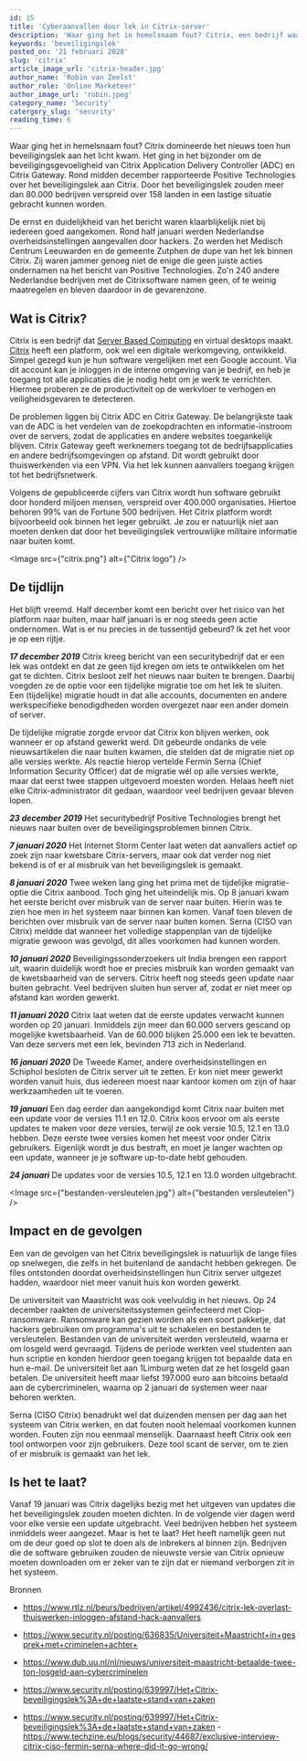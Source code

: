 ```yaml
---
id: 15
title: 'Cyberaanvallen door lek in Citrix-server'
description: 'Waar ging het in hemelsnaam fout? Citrix, een bedrijf waar 99% van Fortune 500 bedrijven een account hebben, staat tegenover een beveiligingslek. Is het te laat?'
keywords: 'beveiligingslek'
posted_on: '21 februari 2020'
slug: 'citrix'
article_image_url: 'citrix-header.jpg'
author_name: 'Robin van Zeelst'
author_role: 'Online Marketeer'
author_image_url: 'robin.jpeg'
category_name: 'Security'
catergory_slug: 'security'
reading_time: 6
---
```



Waar ging het in hemelsnaam fout? Citrix domineerde het nieuws toen hun beveiligingslek aan het licht kwam. Het ging in het bijzonder om de beveiligingsgevoeligheid van Citrix Application Delivery Controller (ADC) en Citrix Gateway. Rond midden december rapporteerde Positive Technologies over het beveiligingslek aan Citrix. Door het beveiligingslek zouden meer dan 80.000 bedrijven verspreid over 158 landen in een lastige situatie gebracht kunnen worden.

De ernst en duidelijkheid van het bericht waren klaarblijkelijk niet bij iedereen goed aangekomen. Rond half januari werden Nederlandse overheidsinstellingen aangevallen door hackers. Zo werden het Medisch Centrum Leeuwarden en de gemeente Zutphen de dupe van het lek binnen Citrix. Zij waren jammer genoeg niet de enige die geen juiste acties ondernamen na het bericht van Positive Technologies. Zo'n 240 andere Nederlandse bedrijven met de Citrixsoftware namen geen, of te weinig maatregelen en bleven daardoor in de gevarenzone.

## Wat is Citrix?
Citrix is een bedrijf dat [Server Based Computing](https://www.commitment.nl/verschil-server-based-computing-en-virtual-desktop-infrastructure/) en virtual desktops maakt. [Citrix](https://www.citrix.com/) heeft een platform, ook wel een digitale werkomgeving, ontwikkeld. Simpel gezegd kun je hun software vergelijken met een Google account. Via dit account kan je inloggen in de interne omgeving van je bedrijf, en heb je toegang tot alle applicaties die je nodig hebt om je werk te verrichten. Hiermee proberen ze de productiviteit op de werkvloer te verhogen en veiligheidsgevaren te detecteren.

De problemen liggen bij Citrix ADC en Citrix Gateway. De belangrijkste taak van de ADC is het verdelen van de zoekopdrachten en informatie-instroom over de servers, zodat de applicaties en andere websites toegankelijk blijven. Citrix Gateway geeft werknemers toegang tot de bedrijfsapplicaties en andere bedrijfsomgevingen op afstand. Dit wordt gebruikt door thuiswerkenden via een VPN. Via het lek kunnen aanvallers toegang krijgen tot het bedrijfsnetwerk.

Volgens de gepubliceerde cijfers van Citrix wordt hun software gebruikt door honderd miljoen mensen, verspreid over 400.000 organisaties. Hiertoe behoren 99% van de Fortune 500 bedrijven. Het Citrix platform wordt bijvoorbeeld ook binnen het leger gebruikt. Je zou er natuurlijk niet aan moeten denken dat door het beveiligingslek vertrouwlijke militaire informatie naar buiten komt.

<Image src={"citrix.png"} alt={"Citrix logo"} />

## De tijdlijn
Het blijft vreemd. Half december komt een bericht over het risico van het platform naar buiten, maar half januari is er nog steeds geen actie ondernomen. Wat is er nu precies in de tussentijd gebeurd? Ik zet het voor je op een rijtje.

***17 december 2019***
Citrix kreeg bericht van een securitybedrijf dat er een lek was ontdekt en dat ze geen tijd kregen om iets te ontwikkelen om het gat te dichten. Citrix besloot zelf het nieuws naar buiten te brengen. Daarbij voegden ze de optie voor een tijdelijke migratie toe om het lek te sluiten. Een (tijdelijke) migratie houdt in dat alle accounts, documenten en andere werkspecifieke benodigdheden worden overgezet naar een ander domein of server.

De tijdelijke migratie zorgde ervoor dat Citrix kon blijven werken, ook wanneer er op afstand gewerkt werd. Dit gebeurde ondanks de vele nieuwsartikelen die naar buiten kwamen, die stelden dat de migratie niet op alle versies werkte. Als reactie hierop vertelde Fermín Serna (Chief Information Security Officer) dat de migratie wél op alle versies werkte, maar dat eerst twee stappen uitgevoerd moesten worden. Helaas heeft niet elke Citrix-administrator dit gedaan, waardoor veel bedrijven gevaar bleven lopen.

***23 december 2019***
Het securitybedrijf Positive Technologies brengt het nieuws naar buiten over de beveiligingsproblemen binnen Citrix.

***7 januari 2020***
Het Internet Storm Center laat weten dat aanvallers actief op zoek zijn naar kwetsbare Citrix-servers, maar ook dat verder nog niet bekend is of er al misbruik van het beveiligingslek is gemaakt.

***8 januari 2020***
Twee weken lang ging het prima met de tijdelijke migratie-optie die Citrix aanbood. Toch ging het uiteindelijk mis. Op 8 januari kwam het eerste bericht over misbruik van de server naar buiten. Hierin was te zien hoe men in het systeem naar binnen kan komen. Vanaf toen bleven de berichten over misbruik van de server naar buiten komen. Serna (CISO van Citrix) meldde dat wanneer het volledige stappenplan van de tijdelijke migratie gewoon was gevolgd, dit alles voorkomen had kunnen worden.

***10 januari 2020***
Beveiligingssonderzoekers uit India brengen een rapport uit, waarin duidelijk wordt hoe er precies misbruik kan worden gemaakt van de kwetsbaarheid van de servers. Citrix heeft nog steeds geen update naar buiten gebracht. Veel bedrijven sluiten hun server af, zodat er niet meer op afstand kan worden gewerkt.

***11 januari 2020***
Citrix laat weten dat de eerste updates verwacht kunnen worden op 20 januari. Inmiddels zijn meer dan 60.000 servers gescand op mogelijke kwetsbaarheid. Van de 60.000 blijken 25.000 een lek te bevatten. Van deze servers met een lek, bevinden 713 zich in Nederland.

***16 januari 2020***
De Tweede Kamer, andere overheidsinstellingen en Schiphol besloten de Citrix server uit te zetten. Er kon niet meer gewerkt worden vanuit huis, dus iedereen moest naar kantoor komen om zijn of haar werkzaamheden uit te voeren.

***19 januari***
Een dag eerder dan aangekondigd komt Citrix naar buiten met een update voor de versies 11.1 en 12.0. Citrix koos ervoor om als eerste updates te maken voor deze versies, terwijl ze ook versie 10.5, 12.1 en 13.0 hebben. Deze eerste twee versies komen het meest voor onder Citrix gebruikers. Eigenlijk wordt je dus bestraft, en moet je langer wachten op een update, wanneer je je software up-to-date hebt gehouden.

***24 januari***
De updates voor de versies 10.5, 12.1 en 13.0 worden uitgebracht.

<Image src={"bestanden-versleutelen.jpg"} alt={"bestanden versleutelen"} />

## Impact en de gevolgen
Een van de gevolgen van het Citrix beveiligingslek is natuurlijk de lange files op snelwegen, die zelfs in het buitenland de aandacht hebben gekregen. De files ontstonden doordat overheidsinstellingen hun Citrix server uitgezet hadden, waardoor niet meer vanuit huis kon worden gewerkt.

De universiteit van Maastricht was ook veelvuldig in het nieuws. Op 24 december raakten de universiteitssystemen geïnfecteerd met Clop-ransomware. Ransomware kan gezien worden als een soort pakketje, dat hackers gebruiken om programma's uit te schakelen en bestanden te versleutelen. Bestanden van de universiteit werden versleuteld, waarna er om losgeld werd gevraagd. Tijdens de periode werkten veel studenten aan hun scriptie en konden hierdoor geen toegang krijgen tot bepaalde data en hun e-mail. De universiteit liet aan 1Limburg weten dat ze het losgeld gaan betalen. De universiteit heeft maar liefst 197.000 euro aan bitcoins betaald aan de cybercriminelen, waarna op 2 januari de systemen weer naar behoren werkten.

Serna (CISO Citrix) benadrukt wel dat duizenden mensen per dag aan het systeem van Citrix werken, en dat fouten nooit helemaal voorkomen kunnen worden. Fouten zijn nou eenmaal menselijk. Daarnaast heeft Citrix ook een tool ontworpen voor zijn gebruikers. Deze tool scant de server, om te zien of er misbruik is gemaakt van het lek.

## Is het te laat?
Vanaf 19 januari was Citrix dagelijks bezig met het uitgeven van updates die het beveiligingslek zouden moeten dichten. In de volgende vier dagen werd voor elke versie een update uitgebracht. Veel bedrijven hebben het systeem inmiddels weer aangezet. Maar is het te laat? Het heeft namelijk geen nut om de deur goed op slot te doen als de inbrekers al binnen zijn. Bedrijven die de software gebruiken zouden de nieuwste versie van Citrix opnieuw moeten downloaden om er zeker van te zijn dat er niemand verborgen zit in het systeem.

Bronnen
- https://www.rtlz.nl/beurs/bedrijven/artikel/4992436/citrix-lek-overlast-thuiswerken-inloggen-afstand-hack-aanvallers
- https://www.security.nl/posting/636835/Universiteit+Maastricht+in+gesprek+met+criminelen+achter+

- https://www.dub.uu.nl/nl/nieuws/universiteit-maastricht-betaalde-twee-ton-losgeld-aan-cybercriminelen
- https://www.security.nl/posting/639997/Het+Citrix-beveiligingslek%3A+de+laatste+stand+van+zaken
- https://www.security.nl/posting/639997/Het+Citrix-beveiligingslek%3A+de+laatste+stand+van+zaken
-https://www.techzine.eu/blogs/security/44687/exclusive-interview-citrix-ciso-fermin-serna-where-did-it-go-wrong/
